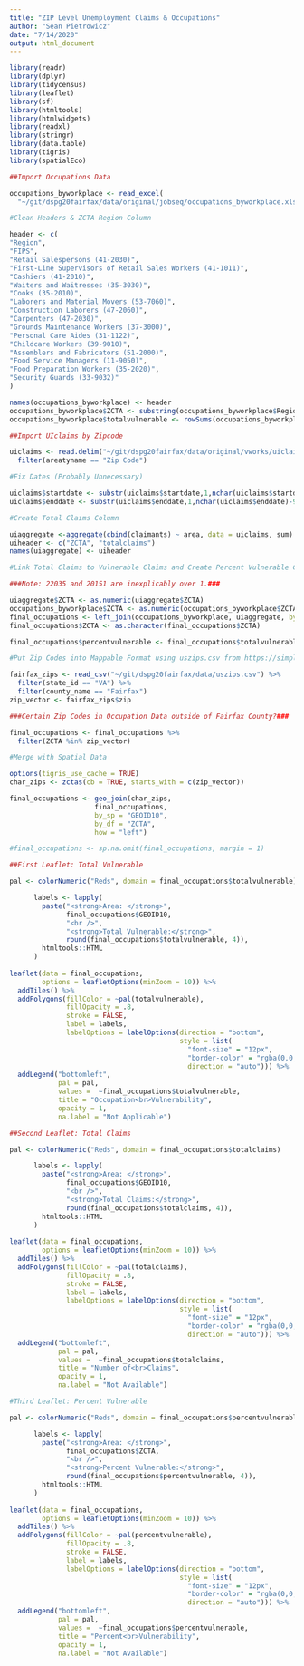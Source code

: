 ```yaml
---
title: "ZIP Level Unemployment Claims & Occupations"
author: "Sean Pietrowicz"
date: "7/14/2020"
output: html_document
---
```


```r

library(readr)
library(dplyr)
library(tidycensus)
library(leaflet)
library(sf)
library(htmltools)
library(htmlwidgets)
library(readxl)
library(stringr)
library(data.table)
library(tigris)
library(spatialEco)

##Import Occupations Data

occupations_byworkplace <- read_excel(
  "~/git/dspg20fairfax/data/original/jobseq/occupations_byworkplace.xlsx", skip = 2)[1:27,]

#Clean Headers & ZCTA Region Column

header <- c(
"Region",
"FIPS",
"Retail Salespersons (41-2030)",
"First-Line Supervisors of Retail Sales Workers (41-1011)",
"Cashiers (41-2010)",
"Waiters and Waitresses (35-3030)",
"Cooks (35-2010)",
"Laborers and Material Movers (53-7060)",
"Construction Laborers (47-2060)",
"Carpenters (47-2030)",
"Grounds Maintenance Workers (37-3000)",
"Personal Care Aides (31-1122)",
"Childcare Workers (39-9010)",
"Assemblers and Fabricators (51-2000)",
"Food Service Managers (11-9050)",
"Food Preparation Workers (35-2020)",
"Security Guards (33-9032)"
)

names(occupations_byworkplace) <- header
occupations_byworkplace$ZCTA <- substring(occupations_byworkplace$Region, 5, 10)
occupations_byworkplace$totalvulnerable <- rowSums(occupations_byworkplace[,3:17])

##Import UIclaims by Zipcode

uiclaims <- read.delim("~/git/dspg20fairfax/data/original/vworks/uiclaims_initials.txt") %>%
  filter(areatyname == "Zip Code")

#Fix Dates (Probably Unnecessary)

uiclaims$startdate <- substr(uiclaims$startdate,1,nchar(uiclaims$startdate)-9)
uiclaims$enddate <- substr(uiclaims$enddate,1,nchar(uiclaims$enddate)-9)

#Create Total Claims Column

uiaggregate <-aggregate(cbind(claimants) ~ area, data = uiclaims, sum)
uiheader <- c("ZCTA", "totalclaims")
names(uiaggregate) <- uiheader

#Link Total Claims to Vulnerable Claims and Create Percent Vulnerable Column (Zip)

###Note: 22035 and 20151 are inexplicably over 1.###

uiaggregate$ZCTA <- as.numeric(uiaggregate$ZCTA)
occupations_byworkplace$ZCTA <- as.numeric(occupations_byworkplace$ZCTA)
final_occupations <- left_join(occupations_byworkplace, uiaggregate, by = "ZCTA")
final_occupations$ZCTA <- as.character(final_occupations$ZCTA)

final_occupations$percentvulnerable <- final_occupations$totalvulnerable/final_occupations$totalclaims

#Put Zip Codes into Mappable Format using uszips.csv from https://simplemaps.com/data/us-zips

fairfax_zips <- read_csv("~/git/dspg20fairfax/data/uszips.csv") %>%
  filter(state_id == "VA") %>%
  filter(county_name == "Fairfax")
zip_vector <- fairfax_zips$zip

###Certain Zip Codes in Occupation Data outside of Fairfax County?###

final_occupations <- final_occupations %>%
  filter(ZCTA %in% zip_vector)

#Merge with Spatial Data

options(tigris_use_cache = TRUE)
char_zips <- zctas(cb = TRUE, starts_with = c(zip_vector))

final_occupations <- geo_join(char_zips, 
                     final_occupations, 
                     by_sp = "GEOID10", 
                     by_df = "ZCTA",
                     how = "left")

#final_occupations <- sp.na.omit(final_occupations, margin = 1)

```

```r

##First Leaflet: Total Vulnerable

pal <- colorNumeric("Reds", domain = final_occupations$totalvulnerable)

      labels <- lapply(
        paste("<strong>Area: </strong>",
              final_occupations$GEOID10,
              "<br />",
              "<strong>Total Vulnerable:</strong>",
              round(final_occupations$totalvulnerable, 4)),
        htmltools::HTML
      )
      
leaflet(data = final_occupations, 
        options = leafletOptions(minZoom = 10)) %>%
  addTiles() %>%
  addPolygons(fillColor = ~pal(totalvulnerable),
              fillOpacity = .8, 
              stroke = FALSE,
              label = labels,
              labelOptions = labelOptions(direction = "bottom",
                                          style = list(
                                            "font-size" = "12px",
                                            "border-color" = "rgba(0,0,0,0.5)",
                                            direction = "auto"))) %>%
  addLegend("bottomleft", 
            pal = pal, 
            values =  ~final_occupations$totalvulnerable,
            title = "Occupation<br>Vulnerability", 
            opacity = 1,
            na.label = "Not Applicable")
```

```r

##Second Leaflet: Total Claims

pal <- colorNumeric("Reds", domain = final_occupations$totalclaims)

      labels <- lapply(
        paste("<strong>Area: </strong>",
              final_occupations$GEOID10,
              "<br />",
              "<strong>Total Claims:</strong>",
              round(final_occupations$totalclaims, 4)),
        htmltools::HTML
      )
      
leaflet(data = final_occupations, 
        options = leafletOptions(minZoom = 10)) %>%
  addTiles() %>%
  addPolygons(fillColor = ~pal(totalclaims),
              fillOpacity = .8, 
              stroke = FALSE,
              label = labels,
              labelOptions = labelOptions(direction = "bottom",
                                          style = list(
                                            "font-size" = "12px",
                                            "border-color" = "rgba(0,0,0,0.5)",
                                            direction = "auto"))) %>%
  addLegend("bottomleft", 
            pal = pal, 
            values =  ~final_occupations$totalclaims,
            title = "Number of<br>Claims", 
            opacity = 1,
            na.label = "Not Available")
```

```r

#Third Leaflet: Percent Vulnerable

pal <- colorNumeric("Reds", domain = final_occupations$percentvulnerable)

      labels <- lapply(
        paste("<strong>Area: </strong>",
              final_occupations$ZCTA,
              "<br />",
              "<strong>Percent Vulnerable:</strong>",
              round(final_occupations$percentvulnerable, 4)),
        htmltools::HTML
      )
      
leaflet(data = final_occupations, 
        options = leafletOptions(minZoom = 10)) %>%
  addTiles() %>%
  addPolygons(fillColor = ~pal(percentvulnerable),
              fillOpacity = .8, 
              stroke = FALSE,
              label = labels,
              labelOptions = labelOptions(direction = "bottom",
                                          style = list(
                                            "font-size" = "12px",
                                            "border-color" = "rgba(0,0,0,0.5)",
                                            direction = "auto"))) %>%
  addLegend("bottomleft", 
            pal = pal, 
            values =  ~final_occupations$percentvulnerable,
            title = "Percent<br>Vulnerability", 
            opacity = 1,
            na.label = "Not Available")
```
